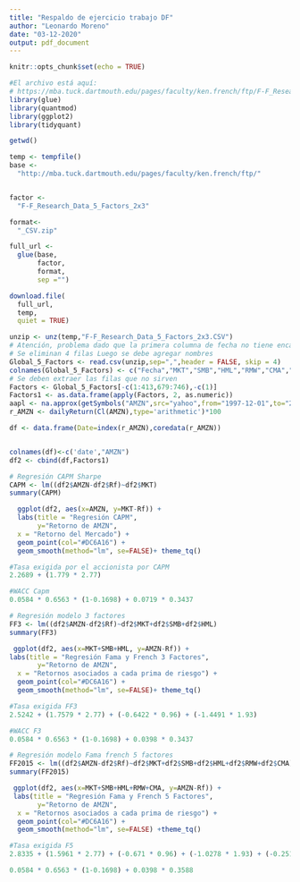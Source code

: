 ---
title: "Respaldo de ejercicio trabajo DF"
author: "Leonardo Moreno"
date: "03-12-2020"
output: pdf_document
---

```{r setup, include=FALSE}
knitr::opts_chunk$set(echo = TRUE)
```

```{r}
#El archivo está aquí:
# https://mba.tuck.dartmouth.edu/pages/faculty/ken.french/ftp/F-F_Research_Data_5_Factors_2x3_CSV.zip
library(glue)
library(quantmod)
library(ggplot2)
library(tidyquant)
```


```{r}
getwd()

temp <- tempfile()
base <- 
  "http://mba.tuck.dartmouth.edu/pages/faculty/ken.french/ftp/"


factor <- 
  "F-F_Research_Data_5_Factors_2x3"

format<-
  "_CSV.zip"

full_url <-
  glue(base,
       factor,
       format,
       sep ="")

download.file(
  full_url,
  temp,
  quiet = TRUE)
```


```{r}
unzip <- unz(temp,"F-F_Research_Data_5_Factors_2x3.CSV")
# Atención, problema dado que la primera columna de fecha no tiene encabezado. 
# Se eliminan 4 filas Luego se debe agregar nombres
Global_5_Factors <- read.csv(unzip,sep=",",header = FALSE, skip = 4)
colnames(Global_5_Factors) <- c("Fecha","MKT","SMB","HML","RMW","CMA","Rf")
# Se deben extraer las filas que no sirven
Factors <- Global_5_Factors[-c(1:413,679:746),-c(1)]
Factors1 <- as.data.frame(apply(Factors, 2, as.numeric)) 
aapl <- na.approx(getSymbols("AMZN",src="yahoo",from="1997-12-01",to="2019-12-31", periodicity = "monthly"))
r_AMZN <- dailyReturn(Cl(AMZN),type='arithmetic')*100

df <- data.frame(Date=index(r_AMZN),coredata(r_AMZN))


colnames(df)<-c('date',"AMZN")
df2 <- cbind(df,Factors1)
```


```{r}
# Regresión CAPM Sharpe
CAPM <- lm((df2$AMZN-df2$Rf)~df2$MKT) 
summary(CAPM)
```
```{r}
  ggplot(df2, aes(x=AMZN, y=MKT-Rf)) +
  labs(title = "Regresión CAPM",
       y="Retorno de AMZN",
  x = "Retorno del Mercado") +
  geom_point(col="#DC6A16") +
  geom_smooth(method="lm", se=FALSE)+ theme_tq()
```

```{r}
#Tasa exigida por el accionista por CAPM
2.2689 + (1.779 * 2.77)
```
```{r}
#WACC Capm
0.0584 * 0.6563 * (1-0.1698) + 0.0719 * 0.3437
```


```{r}
# Regresión modelo 3 factores
FF3 <- lm((df2$AMZN-df2$Rf)~df2$MKT+df2$SMB+df2$HML) 
summary(FF3)
```
```{r}
 ggplot(df2, aes(x=MKT+SMB+HML, y=AMZN-Rf)) +
labs(title = "Regresión Fama y French 3 Factores",
       y="Retorno de AMZN",
  x = "Retornos asociados a cada prima de riesgo") +
  geom_point(col="#DC6A16") +
  geom_smooth(method="lm", se=FALSE)+ theme_tq()
```


```{r}
#Tasa exigida FF3
2.5242 + (1.7579 * 2.77) + (-0.6422 * 0.96) + (-1.4491 * 1.93)
```

```{r}
#WACC F3
0.0584 * 0.6563 * (1-0.1698) + 0.0398 * 0.3437
```


```{r}
# Regresión modelo Fama french 5 factores
FF2015 <- lm((df2$AMZN-df2$Rf)~df2$MKT+df2$SMB+df2$HML+df2$RMW+df2$CMA)
summary(FF2015)
```
```{r}
 ggplot(df2, aes(x=MKT+SMB+HML+RMW+CMA, y=AMZN-Rf)) +
 labs(title = "Regresión Fama y French 5 Factores",
       y="Retorno de AMZN",
  x = "Retornos asociados a cada prima de riesgo") +
  geom_point(col="#DC6A16") +
  geom_smooth(method="lm", se=FALSE) +theme_tq()
```


```{r}
#Tasa exigida F5
2.8335 + (1.5961 * 2.77) + (-0.671 * 0.96) + (-1.0278 * 1.93) + (-0.2519 * 0.09) + (-0.7877* 1.29)
```

```{r}
0.0584 * 0.6563 * (1-0.1698) + 0.0398 * 0.3588
```


